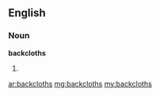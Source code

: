 ==English==

===Noun===
'''backcloths'''

# {{plural of|[[backcloth]]}}

[[ar:backcloths]]
[[mg:backcloths]]
[[my:backcloths]]